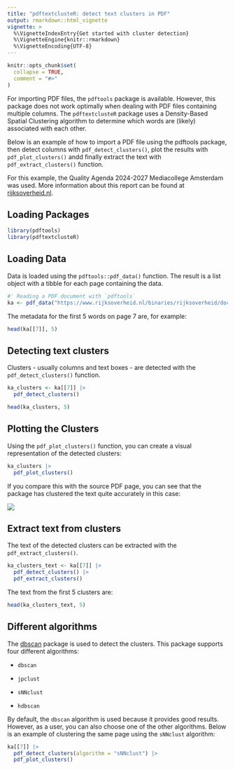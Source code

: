 ```yaml
---
title: "pdftextclusteR: detect text clusters in PDF"
output: rmarkdown::html_vignette
vignette: >
  %\VignetteIndexEntry{Get started with cluster detection}
  %\VignetteEngine{knitr::rmarkdown}
  %\VignetteEncoding{UTF-8}
---
```


```r
knitr::opts_chunk$set(
  collapse = TRUE,
  comment = "#>"
)
```

For importing PDF files, the `pdftools` package is available. However, this
package does not work optimally when dealing with PDF files containing multiple
columns. The `pdftextclusteR` package uses a Density-Based Spatial Clustering
algorithm to determine which words are (likely) associated with each other.

Below is an example of how to import a PDF file using the pdftools package, then detect columns with `pdf_detect_clusters()`, plot the results with `pdf_plot_clusters()` andd finally extract the text with `pdf_extract_clusters()` function.

For this example, the Quality Agenda 2024-2027 Mediacollege Amsterdam was used. More information about this report can be found at [rijksoverheid.nl](https://www.rijksoverheid.nl/documenten/rapporten/2024/06/10/kwaliteitsagenda-2024-2027-mediacollege-amsterdam).

## Loading Packages

```r
library(pdftools)
library(pdftextclusteR)
```

## Loading Data

Data is loaded using the `pdftools::pdf_data()` function. The result is a list object with a tibble for each page containing the data.

```r
#' Reading a PDF document with `pdftools`
ka <- pdf_data("https://www.rijksoverheid.nl/binaries/rijksoverheid/documenten/rapporten/2024/06/10/kwaliteitsagenda-2024-2027-mediacollege-amsterdam/Kwaliteitsagenda+2024-2027+Mediacollege+Amsterdam.pdf")

```

The metadata for the first 5 words on page 7 are, for example:

```r
head(ka[[7]], 5)
```

## Detecting text clusters

Clusters - usually columns and text boxes - are detected with the `pdf_detect_clusters()` function.


```r
ka_clusters <- ka[[7]] |> 
  pdf_detect_clusters()

head(ka_clusters, 5)
```


## Plotting the Clusters

Using the `pdf_plot_clusters()` function, you can create a visual representation of the detected clusters:

```r
ka_clusters |> 
  pdf_plot_clusters()
```

If you compare this with the source PDF page, you can see that the package has clustered the text quite accurately in this case:

![](images/example_pdf.png)

## Extract text from clusters

The text of the detected clusters can be extracted with the `pdf_extract_clusters()`. 

```r
ka_clusters_text <- ka[[7]] |> 
  pdf_detect_clusters() |> 
  pdf_extract_clusters()
```

The text from the first 5 clusters are:

```r
head(ka_clusters_text, 5)
```



## Different algorithms

The [dbscan](https://github.com/mhahsler/dbscan) package is used to detect the clusters. This package supports four different algorithms:

-   `dbscan`

-   `jpclust`

-   `sNNclust`

-   `hdbscan`

By default, the `dbscan` algorithm is used because it provides good results. However, as a user, you can also choose one of the other algorithms. Below is an example of clustering the same page using the `sNNclust` algorithm:

```r
ka[[7]] |> 
  pdf_detect_clusters(algorithm = "sNNclust") |> 
  pdf_plot_clusters()
```
